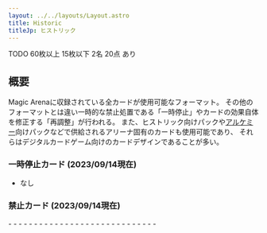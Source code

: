 ```yaml
---
layout: ../../layouts/Layout.astro
title: Historic
titleJp: ヒストリック
---
```



<div class="flex gap-2 m-2 flex-wrap justify-center">
  <Card title="カードプール" class="flex-none basis-80 xl:basis-96">
    <AreaIcon slot="img" />
    TODO
  </Card>
  <Card title="デッキ枚数" class="flex-none basis-80 xl:basis-96">
    <CardsIcon slot="img" />
    60枚以上
  </Card>
  <Card title="サイドボード枚数" class="flex-none basis-80 xl:basis-96">
    <PlusIcon slot="img" />
    15枚以下
  </Card>
  <Card title="プレイ人数" class="flex-none basis-80 xl:basis-96">
    <PeopleIcon slot="img" />
    2名
  </Card>
  <Card title="開始ライフ" class="flex-none basis-80 xl:basis-96">
    <HeartIcon slot="img" />
    20点
  </Card>
  <OXCard title="プレイ可能環境" class="flex-none basis-80 xl:basis-96" list={[
    {name:"Paper", value: false},
    {name:"Magic Online", value: false},
    {name:"Magic Arena", value: true}
  ]}>
    <CircleIcon slot="img"/>
  </OXCard>
  <Card title="再調整" class="flex-none basis-80 xl:basis-96">
    <FileIcon slot="img" />
    あり
  </Card>
</div>

## 概要

Magic Arenaに収録されている全カードが使用可能なフォーマット。
その他のフォーマットとは違い一時的な禁止処置である「一時停止」やカードの効果自体を修正する「再調整」が行われる。
また、ヒストリック向けパックや[アルケミー](/mtg-formats-list/construct/alchemy)向けパックなどで供給されるアリーナ固有のカードも使用可能であり、
それらはデジタルカードゲーム向けのカードデザインであることが多い。

### 一時停止カード (2023/09/14現在)

- なし

### 禁止カード (2023/09/14現在)

<div class="two-column-list">
  - <CardName name="Agent of Treachery" nameJp="裏切りの工作員" />
  - <CardName name="Blood Moon" nameJp="血染めの月" />
  - <CardName name="Brainstorm" nameJp="渦まく知識" />
  - <CardName name="Channel" nameJp="チャネル" />
  - <CardName name="Counterspell" nameJp="対抗呪文" />
  - <CardName name="Dark Ritual" nameJp="暗黒の儀式" />
  - <CardName name="Demonic Tutor" nameJp="悪魔の教示者" />
  - <CardName name="Field of the Dead" nameJp="死者の原野" />
  - <CardName name="Intruder Alarm" nameJp="侵入警報" />
  - <CardName name="Land Tax" nameJp="土地税" />
  - <CardName name="Lightning Bolt" nameJp="稲妻" />
  - <CardName name="Memory Lapse" nameJp="記憶の欠落" />
  - <CardName name="Mishra's Bauble" nameJp="ミシュラのガラクタ" />
  - <CardName name="Natural Order" nameJp="自然の秩序" />
  - <CardName name="Necropotence" nameJp="ネクロポーテンス" />
  - <CardName name="Nexus of Fate" nameJp="運命のきずな" />
  - <CardName name="Oko, Thief of Crowns" nameJp="王冠泥棒、オーコ" />
  - <CardName name="Once Upon a Time" nameJp="むかしむかし" />
  - <CardName name="Ragavan, Nimble Pilferer" nameJp="敏捷なこそ泥、ラガバン" />
  - <CardName name="Sneak Attack" nameJp="騙し討ち" />
  - <CardName name="Spreading Seas" nameJp="広がりゆく海" />
  - <CardName name="Swords to Plowshares" nameJp="剣を鍬に" />
  - <CardName name="Thassa's Oracle" nameJp="タッサの神託者" />
  - <CardName name="Tibalt's Trickery" nameJp="ティボルトの計略" />
  - <CardName name="Time Warp" nameJp="時間のねじれ" />
  - <CardName name="Uro, Titan of Nature's Wrath" nameJp="自然の怒りのタイタン、ウーロ" />
  - <CardName name="Veil of Summer" nameJp="夏の帳" />
  - <CardName name="Wilderness Reclamation" nameJp="荒野の再生" />
  - <CardName name="Winota, Joiner of Forces" nameJp="軍団のまとめ役、ウィノータ" />
</div>
